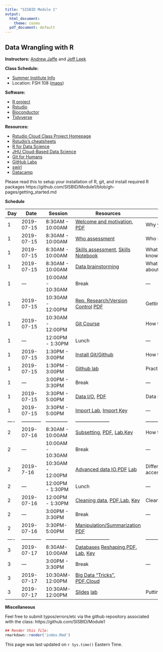 ```yaml
---
title: "SISBID Module 1"
output:
  html_document:
    theme: cosmo
  pdf_document: default
---
```


## Data Wrangling with R

**Instructors:** [Andrew Jaffe](http://www.aejaffe.com/) and [Jeff Leek](http://www.jtleek.com/)

**Class Schedule:**

* [Summer Institute Info](https://www.biostat.washington.edu/suminst/participants)
* Location: FSH 108 ([maps](https://www.biostat.washington.edu/suminst/maps))

**Software:**

* [R project](http://www.r-project.org/)
* [Rstudio](http://www.rstudio.com/)
* [Bioconductor](http://bioconductor.org/)
* [Tidyverse](https://www.tidyverse.org/)

**Resources:**

* [Rstudio Cloud Class Project Homepage](https://rstudio.cloud/spaces/21228/projects)
* [Rstudio's cheatsheets](http://www.rstudio.com/resources/cheatsheets/) 
* [R for Data Science](http://r4ds.had.co.nz/)
* [JHU Cloud-Based Data Science](https://leanpub.com/universities/set/jhu/cloud-based-data-science)
* [Git for Humans](https://speakerdeck.com/alicebartlett/git-for-humans)
* [GitHub Labs](https://lab.github.com/)
* [swirl](http://swirlstats.com/)
* [Datacamp](http://datacamp.com/)

Please read this to setup your installation of R, git, and install required R packages
https://github.com/SISBID/Module1/blob/gh-pages/getting_started.md

**Schedule**


| Day  | Date  |  Session | Resources  |  Description |
|----|------------|--------------|---------------------|--------------------------------------|
| 1 | 2019-07-15 | 8:30AM - 10:00AM |[Welcome and motivation](https://docs.google.com/presentation/d/109XPCQZXyooZQia33Lp0jpZxtWg5hCHw0LdnBedozwY/edit?usp=sharing), [PDF](lecture_notes/sisbid_intro.pdf)|Why you're here|
| 1 | 2019-07-15 | 8:30AM - 10:00AM | [Who assessment](https://bit.ly/2xLMh7l) | Who is here|
| 1 | 2019-07-15 | 8:30AM - 10:00AM | [Skills assessment](https://bit.ly/2YUy4B0), [Skills Notebook](labs/skills_notebook.Rmd) | What do we already know?|
| 1 | 2019-07-15 | 8:30AM - 10:00AM |[Data brainstorming](https://bit.ly/2LXhVap) | What data do we know about?|
|1 | --- | 10:00AM - 10:30AM | Break | --- |
|1 | 2019-07-15 | 10:30AM - 12:00PM | [Rep. Research/Version Control](https://docs.google.com/presentation/d/1JssHYRDGWM6L7hFtgs5XrBBUFvWHh8aHlTGotRIFs9Q/edit?usp=sharing) [PDF](lecture_notes/sisbid_intro.pdf)| Getting organized |
|1 | 2019-07-15 | 10:30AM - 12:00PM | [Git Course](https://www.katacoda.com/courses/git) | How to try git|
|1 | --- | 12:00PM - 1:30PM | Lunch | --- |
|1 | 2019-07-15 | 1:30PM - 3:00PM | [Install Git/Github](http://stat545.com/git00_index.html) | How to install git/github|
|1 | 2019-07-15 | 1:30PM - 3:00PM | [Github lab](labs/github-lab.md) | Practicing git/github|
|1 | --- | 3:00PM - 3:30PM | Break | --- |
|1 | 2019-07-15 | 3:30PM - 5:00PM | [Data I/O](lecture_notes/Data_IO_and_structure.html), [PDF](lecture_notes/Data_IO_and_structure.pdf) | Data import and classes |
|1 | 2019-07-15 | 3:30PM - 5:00PM | [Import Lab](labs/data-io-lab.Rmd), [Import Key](labs/data-io-lab-key.html) |---|
|----|------------|--------------|---------------------|--------------------------------------|
|2 | 2019-07-16 | 8:30AM - 10:00AM |[Subsetting](lecture_notes/Subsetting_Data_in_R.html), [PDF](lecture_notes/Subsetting_Data_in_R.pdf), [Lab](labs/subsetting-data-lab.Rmd),[Key](labs/subsetting-data-lab-key.Rmd)|How to select data|
|2 | --- | 10:00AM - 10:30AM | Break | --- |
|2 | 2019-7-16 | 10:30AM - 12:00PM | [Advanced data IO](https://docs.google.com/presentation/d/1K-TxNcPg1qugUABMH5LATh2AqBPLVTplLfQ8aBUasD0/edit?usp=sharing),[PDF](lecture_notes/sisbid-advanced-io.pdf) [Lab](labs/web-api-lab.Rmd) | Different ways of accessing big data|
|2 | --- | 12:00PM - 1:30PM | Lunch| --- |
|2 | 2019-07-16 | 12:00PM - 1:30PM | [Cleaning data](lecture_notes/Data_Cleaning.html), [PDF](lecture_notes/Data_Cleaning.pdf),[Lab](labs/data-cleaning-lab.Rmd), [Key](labs/data-cleaning-lab-key.html)| Cleaning Data |
|2 | --- | 3:00PM - 3:30PM | Break | --- |
|2 | 2019-07-16 | 3:30PM-5:00PM | [Manipulation/Summarization](https://docs.google.com/presentation/d/1YI91J4sDsIFC48PXJcpU1e_ICfT4qnNrh_zlK4GpSNw/edit?usp=sharing) [PDF](lecture_notes/sisbid-manipulation.pdf)| 
|----|------------|--------------|---------------------|--------------------------------------|
|3 | 2019-07-17 | 8:30AM-10:00AM | [Databases](https://docs.google.com/presentation/d/11vCz5KrS2uKhr1rOlmeVzXGslkz5IKoEjgMTgpaK5ds/edit?usp=sharing) [Reshaping](lecture_notes/Manipulating_Data_in_R.html),[PDF](lecture_notes/Manipulating_Data_in_R.pdf), [Lab](labs/Manipulating_Data_in_R_Lab.Rmd), [Key](labs/Manipulating_Data_in_R_Lab_Key.html) |  |
|3 | --- | 3:00PM - 3:30PM | Break | --- |
|3 | 2019-07-17 | 10:30AM-12:00PM | [Big Data "Tricks"](lecture_notes/Big_Data_Tricks.html), [PDF](lecture_notes/R_Big_Data_Tricks.pdf),[Cloud](https://rstudio.cloud/spaces/21228/project/415321) |   | 
|3 | 2019-07-17 | 10:30AM-12:00PM |  [Slides](https://docs.google.com/presentation/d/1L2bK_4zEvvbOoPzo2g-mGXlugXjCEi-QIui8DgAUpvQ/edit?usp=sharing) [lab](labs/final_lab.Rmd) | Putting it all together  | 
<!--|3 | 2019-07-17 | 1:30PM-3:00PM | [Project](labs/data-cleaning-lab.Rmd), [Key](labs/data-cleaning-lab-key.Rmd) |   |  -->

**Miscellaneous**

Feel free to submit typos/errors/etc via the github repository associated with the class: 
https://github.com/SISBID/Module1

```r
## Render this file:
rmarkdown::render('index.Rmd')
```

This page was last updated on `r Sys.time()` Eastern Time.
